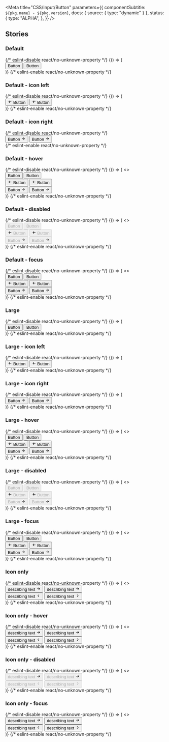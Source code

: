 

<Meta
  title="CSS/Input/Button"
  parameters={{
    componentSubtitle: `${pkg.name} - ${pkg.version}`,
    docs: { source: { type: "dynamic" } },
    status: {
      type: "ALPHA",
    },
  }}
/>

<Description markdown={readme} />

## Stories

### Default

<Canvas>
  {/* eslint-disable react/no-unknown-property */}
  <Story name="Default">
    {() => (
      <div class="denhaag-button-group">
        <button class="denhaag-button">Button</button>
        <button class="denhaag-button denhaag-button--secondary-action">Button</button>
      </div>
    )}
  </Story>
  {/* eslint-enable react/no-unknown-property */}
</Canvas>

### Default - icon left

<Canvas>
  {/* eslint-disable react/no-unknown-property */}
  <Story name="Default - icon left">
    {() => (
      <div class="denhaag-button-group">
        <button class="denhaag-button denhaag-button--start-icon">
          <span class="denhaag-button__icon">
            <svg
              width="1em"
              height="1em"
              viewBox="0 0 24 24"
              xmlns="http://www.w3.org/2000/svg"
              class="denhaag-icon"
              focusable="false"
              aria-hidden="true"
            >
              <path d="M11.707 18.707a1 1 0 01-1.414 0l-6-6a1 1 0 010-1.414l6-6a1 1 0 111.414 1.414L7.414 11H19a1 1 0 110 2H7.414l4.293 4.293a1 1 0 010 1.414z"></path>
            </svg>
          </span>
          Button
        </button>
        <button class="denhaag-button denhaag-button--secondary-action denhaag-button--start-icon">
          <span class="denhaag-button__icon">
            <svg
              width="1em"
              height="1em"
              viewBox="0 0 24 24"
              xmlns="http://www.w3.org/2000/svg"
              class="denhaag-icon"
              focusable="false"
              aria-hidden="true"
            >
              <path d="M11.707 18.707a1 1 0 01-1.414 0l-6-6a1 1 0 010-1.414l6-6a1 1 0 111.414 1.414L7.414 11H19a1 1 0 110 2H7.414l4.293 4.293a1 1 0 010 1.414z"></path>
            </svg>
          </span>
          Button
        </button>
      </div>
    )}
  </Story>
  {/* eslint-enable react/no-unknown-property */}
</Canvas>

### Default - icon right

<Canvas>
  {/* eslint-disable react/no-unknown-property */}
  <Story name="Default - icon right">
    <div class="denhaag-button-group">
      <button class="denhaag-button denhaag-button--end-icon">
        Button
        <span class="denhaag-button__icon">
          <svg
            width="1em"
            height="1em"
            viewBox="0 0 24 24"
            xmlns="http://www.w3.org/2000/svg"
            class="denhaag-icon"
            focusable="false"
            aria-hidden="true"
          >
            <path d="M12.293 5.293a1 1 0 011.414 0l6 6a1 1 0 010 1.414l-6 6a1 1 0 01-1.414-1.414L16.586 13H5a1 1 0 110-2h11.586l-4.293-4.293a1 1 0 010-1.414z"></path>
          </svg>
        </span>
      </button>
      <button class="denhaag-button denhaag-button--secondary-action denhaag-button--end-icon">
        Button
        <span class="denhaag-button__icon">
          <svg
            width="1em"
            height="1em"
            viewBox="0 0 24 24"
            xmlns="http://www.w3.org/2000/svg"
            class="denhaag-icon"
            focusable="false"
            aria-hidden="true"
          >
            <path d="M12.293 5.293a1 1 0 011.414 0l6 6a1 1 0 010 1.414l-6 6a1 1 0 01-1.414-1.414L16.586 13H5a1 1 0 110-2h11.586l-4.293-4.293a1 1 0 010-1.414z"></path>
          </svg>
        </span>
      </button>
    </div>
  </Story>
  {/* eslint-enable react/no-unknown-property */}
</Canvas>

### Default - hover

<Canvas>
  {/* eslint-disable react/no-unknown-property */}
  <Story name="Default - hover">
    {() => (
      <>
        <div class="denhaag-button-group">
          <button class="denhaag-button denhaag-button--hover">Button</button>
          <button class="denhaag-button denhaag-button--secondary-action denhaag-button--hover">Button</button>
        </div>
        <div class="denhaag-button-group">
          <button class="denhaag-button denhaag-button--start-icon denhaag-button--hover">
            <span class="denhaag-button__icon">
              <svg
                width="1em"
                height="1em"
                viewBox="0 0 24 24"
                xmlns="http://www.w3.org/2000/svg"
                class="denhaag-icon"
                focusable="false"
                aria-hidden="true"
              >
                <path d="M11.707 18.707a1 1 0 01-1.414 0l-6-6a1 1 0 010-1.414l6-6a1 1 0 111.414 1.414L7.414 11H19a1 1 0 110 2H7.414l4.293 4.293a1 1 0 010 1.414z"></path>
              </svg>
            </span>
            Button
          </button>
          <button class="denhaag-button denhaag-button--secondary-action denhaag-button--start-icon denhaag-button--hover">
            <span class="denhaag-button__icon">
              <svg
                width="1em"
                height="1em"
                viewBox="0 0 24 24"
                xmlns="http://www.w3.org/2000/svg"
                class="denhaag-icon"
                focusable="false"
                aria-hidden="true"
              >
                <path d="M11.707 18.707a1 1 0 01-1.414 0l-6-6a1 1 0 010-1.414l6-6a1 1 0 111.414 1.414L7.414 11H19a1 1 0 110 2H7.414l4.293 4.293a1 1 0 010 1.414z"></path>
              </svg>
            </span>
            Button
          </button>
        </div>
        <div class="denhaag-button-group">
          <button class="denhaag-button denhaag-button--end-icon denhaag-button--hover">
            Button
            <span class="denhaag-button__icon">
              <svg
                width="1em"
                height="1em"
                viewBox="0 0 24 24"
                xmlns="http://www.w3.org/2000/svg"
                class="denhaag-icon"
                focusable="false"
                aria-hidden="true"
              >
                <path d="M12.293 5.293a1 1 0 011.414 0l6 6a1 1 0 010 1.414l-6 6a1 1 0 01-1.414-1.414L16.586 13H5a1 1 0 110-2h11.586l-4.293-4.293a1 1 0 010-1.414z"></path>
              </svg>
            </span>
          </button>
          <button class="denhaag-button denhaag-button--secondary-action denhaag-button--end-icon denhaag-button--hover">
            Button
            <span class="denhaag-button__icon">
              <svg
                width="1em"
                height="1em"
                viewBox="0 0 24 24"
                xmlns="http://www.w3.org/2000/svg"
                class="denhaag-icon"
                focusable="false"
                aria-hidden="true"
              >
                <path d="M12.293 5.293a1 1 0 011.414 0l6 6a1 1 0 010 1.414l-6 6a1 1 0 01-1.414-1.414L16.586 13H5a1 1 0 110-2h11.586l-4.293-4.293a1 1 0 010-1.414z"></path>
              </svg>
            </span>
          </button>
        </div>
      </>
    )}
  </Story>
  {/* eslint-enable react/no-unknown-property */}
</Canvas>

### Default - disabled

<Canvas>
  {/* eslint-disable react/no-unknown-property */}
  <Story name="Default - disabled">
    {() => (
      <>
        <div class="denhaag-button-group">
          <button disabled class="denhaag-button denhaag-button--disabled">
            Button
          </button>
          <button disabled class="denhaag-button denhaag-button--secondary-action denhaag-button--disabled">
            Button
          </button>
        </div>
        <div class="denhaag-button-group">
          <button disabled class="denhaag-button denhaag-button--start-icon denhaag-button--disabled">
            <span class="denhaag-button__icon">
              <svg
                width="1em"
                height="1em"
                viewBox="0 0 24 24"
                xmlns="http://www.w3.org/2000/svg"
                class="denhaag-icon"
                focusable="false"
                aria-hidden="true"
              >
                <path d="M11.707 18.707a1 1 0 01-1.414 0l-6-6a1 1 0 010-1.414l6-6a1 1 0 111.414 1.414L7.414 11H19a1 1 0 110 2H7.414l4.293 4.293a1 1 0 010 1.414z"></path>
              </svg>
            </span>
            Button
          </button>
          <button
            disabled
            class="denhaag-button denhaag-button--secondary-action denhaag-button--start-icon denhaag-button--disabled"
          >
            <span class="denhaag-button__icon">
              <svg
                width="1em"
                height="1em"
                viewBox="0 0 24 24"
                xmlns="http://www.w3.org/2000/svg"
                class="denhaag-icon"
                focusable="false"
                aria-hidden="true"
              >
                <path d="M11.707 18.707a1 1 0 01-1.414 0l-6-6a1 1 0 010-1.414l6-6a1 1 0 111.414 1.414L7.414 11H19a1 1 0 110 2H7.414l4.293 4.293a1 1 0 010 1.414z"></path>
              </svg>
            </span>
            Button
          </button>
        </div>
        <div class="denhaag-button-group">
          <button disabled class="denhaag-button denhaag-button--end-icon denhaag-button--disabled">
            Button
            <span class="denhaag-button__icon">
              <svg
                width="1em"
                height="1em"
                viewBox="0 0 24 24"
                xmlns="http://www.w3.org/2000/svg"
                class="denhaag-icon"
                focusable="false"
                aria-hidden="true"
              >
                <path d="M12.293 5.293a1 1 0 011.414 0l6 6a1 1 0 010 1.414l-6 6a1 1 0 01-1.414-1.414L16.586 13H5a1 1 0 110-2h11.586l-4.293-4.293a1 1 0 010-1.414z"></path>
              </svg>
            </span>
          </button>
          <button
            disabled
            class="denhaag-button denhaag-button--secondary-action denhaag-button--end-icon denhaag-button--disabled"
          >
            Button
            <span class="denhaag-button__icon">
              <svg
                width="1em"
                height="1em"
                viewBox="0 0 24 24"
                xmlns="http://www.w3.org/2000/svg"
                class="denhaag-icon"
                focusable="false"
                aria-hidden="true"
              >
                <path d="M12.293 5.293a1 1 0 011.414 0l6 6a1 1 0 010 1.414l-6 6a1 1 0 01-1.414-1.414L16.586 13H5a1 1 0 110-2h11.586l-4.293-4.293a1 1 0 010-1.414z"></path>
              </svg>
            </span>
          </button>
        </div>
      </>
    )}
  </Story>
  {/* eslint-enable react/no-unknown-property */}
</Canvas>

### Default - focus

<Canvas>
  {/* eslint-disable react/no-unknown-property */}
  <Story name="Default - focus">
    {() => (
      <>
        <div class="denhaag-button-group">
          <button class="denhaag-button denhaag-button--focus">Button</button>
          <button class="denhaag-button denhaag-button--secondary-action denhaag-button--focus">Button</button>
        </div>
        <div class="denhaag-button-group">
          <button class="denhaag-button denhaag-button--start-icon denhaag-button--focus">
            <span class="denhaag-button__icon">
              <svg
                width="1em"
                height="1em"
                viewBox="0 0 24 24"
                xmlns="http://www.w3.org/2000/svg"
                class="denhaag-icon"
                focusable="false"
                aria-hidden="true"
              >
                <path d="M11.707 18.707a1 1 0 01-1.414 0l-6-6a1 1 0 010-1.414l6-6a1 1 0 111.414 1.414L7.414 11H19a1 1 0 110 2H7.414l4.293 4.293a1 1 0 010 1.414z"></path>
              </svg>
            </span>
            Button
          </button>
          <button class="denhaag-button denhaag-button--secondary-action denhaag-button--start-icon denhaag-button--focus">
            <span class="denhaag-button__icon">
              <svg
                width="1em"
                height="1em"
                viewBox="0 0 24 24"
                xmlns="http://www.w3.org/2000/svg"
                class="denhaag-icon"
                focusable="false"
                aria-hidden="true"
              >
                <path d="M11.707 18.707a1 1 0 01-1.414 0l-6-6a1 1 0 010-1.414l6-6a1 1 0 111.414 1.414L7.414 11H19a1 1 0 110 2H7.414l4.293 4.293a1 1 0 010 1.414z"></path>
              </svg>
            </span>
            Button
          </button>
        </div>
        <div class="denhaag-button-group">
          <button class="denhaag-button denhaag-button--end-icon denhaag-button--focus">
            Button
            <span class="denhaag-button__icon">
              <svg
                width="1em"
                height="1em"
                viewBox="0 0 24 24"
                xmlns="http://www.w3.org/2000/svg"
                class="denhaag-icon"
                focusable="false"
                aria-hidden="true"
              >
                <path d="M12.293 5.293a1 1 0 011.414 0l6 6a1 1 0 010 1.414l-6 6a1 1 0 01-1.414-1.414L16.586 13H5a1 1 0 110-2h11.586l-4.293-4.293a1 1 0 010-1.414z"></path>
              </svg>
            </span>
          </button>
          <button class="denhaag-button denhaag-button--secondary-action denhaag-button--end-icon denhaag-button--focus">
            Button
            <span class="denhaag-button__icon">
              <svg
                width="1em"
                height="1em"
                viewBox="0 0 24 24"
                xmlns="http://www.w3.org/2000/svg"
                class="denhaag-icon"
                focusable="false"
                aria-hidden="true"
              >
                <path d="M12.293 5.293a1 1 0 011.414 0l6 6a1 1 0 010 1.414l-6 6a1 1 0 01-1.414-1.414L16.586 13H5a1 1 0 110-2h11.586l-4.293-4.293a1 1 0 010-1.414z"></path>
              </svg>
            </span>
          </button>
        </div>
      </>
    )}
  </Story>
  {/* eslint-enable react/no-unknown-property */}
</Canvas>

### Large

<Canvas>
  {/* eslint-disable react/no-unknown-property */}
  <Story name="Large">
    {() => (
      <div class="denhaag-button-group">
        <button class="denhaag-button denhaag-button--large">Button</button>
        <button class="denhaag-button denhaag-button--large denhaag-button--secondary-action">Button</button>
      </div>
    )}
  </Story>
  {/* eslint-enable react/no-unknown-property */}
</Canvas>

### Large - icon left

<Canvas>
  {/* eslint-disable react/no-unknown-property */}
  <Story name="Large - icon left">
    {() => (
      <div class="denhaag-button-group">
        <button class="denhaag-button denhaag-button--large denhaag-button--start-icon">
          <span class="denhaag-button__icon">
            <svg
              width="1em"
              height="1em"
              viewBox="0 0 24 24"
              xmlns="http://www.w3.org/2000/svg"
              class="denhaag-icon"
              focusable="false"
              aria-hidden="true"
            >
              <path d="M11.707 18.707a1 1 0 01-1.414 0l-6-6a1 1 0 010-1.414l6-6a1 1 0 111.414 1.414L7.414 11H19a1 1 0 110 2H7.414l4.293 4.293a1 1 0 010 1.414z"></path>
            </svg>
          </span>
          Button
        </button>
        <button class="denhaag-button denhaag-button--large denhaag-button--secondary-action denhaag-button--start-icon">
          <span class="denhaag-button__icon">
            <svg
              width="1em"
              height="1em"
              viewBox="0 0 24 24"
              xmlns="http://www.w3.org/2000/svg"
              class="denhaag-icon"
              focusable="false"
              aria-hidden="true"
            >
              <path d="M11.707 18.707a1 1 0 01-1.414 0l-6-6a1 1 0 010-1.414l6-6a1 1 0 111.414 1.414L7.414 11H19a1 1 0 110 2H7.414l4.293 4.293a1 1 0 010 1.414z"></path>
            </svg>
          </span>
          Button
        </button>
      </div>
    )}
  </Story>
  {/* eslint-enable react/no-unknown-property */}
</Canvas>

### Large - icon right

<Canvas>
  {/* eslint-disable react/no-unknown-property */}
  <Story name="Large - icon right">
    {() => (
      <div class="denhaag-button-group">
        <button class="denhaag-button denhaag-button--large denhaag-button--end-icon">
          Button
          <span class="denhaag-button__icon">
            <svg
              width="1em"
              height="1em"
              viewBox="0 0 24 24"
              xmlns="http://www.w3.org/2000/svg"
              class="denhaag-icon"
              focusable="false"
              aria-hidden="true"
            >
              <path d="M12.293 5.293a1 1 0 011.414 0l6 6a1 1 0 010 1.414l-6 6a1 1 0 01-1.414-1.414L16.586 13H5a1 1 0 110-2h11.586l-4.293-4.293a1 1 0 010-1.414z"></path>
            </svg>
          </span>
        </button>
        <button class="denhaag-button denhaag-button--large denhaag-button--secondary-action denhaag-button--end-icon">
          Button
          <span class="denhaag-button__icon">
            <svg
              width="1em"
              height="1em"
              viewBox="0 0 24 24"
              xmlns="http://www.w3.org/2000/svg"
              class="denhaag-icon"
              focusable="false"
              aria-hidden="true"
            >
              <path d="M12.293 5.293a1 1 0 011.414 0l6 6a1 1 0 010 1.414l-6 6a1 1 0 01-1.414-1.414L16.586 13H5a1 1 0 110-2h11.586l-4.293-4.293a1 1 0 010-1.414z"></path>
            </svg>
          </span>
        </button>
      </div>
    )}
  </Story>
  {/* eslint-enable react/no-unknown-property */}
</Canvas>

### Large - hover

<Canvas>
  {/* eslint-disable react/no-unknown-property */}
  <Story name="Large - hover">
    {() => (
      <>
        <div class="denhaag-button-group">
          <button class="denhaag-button denhaag-button--large denhaag-button--hover">Button</button>
          <button class="denhaag-button denhaag-button--large denhaag-button--secondary-action denhaag-button--hover">
            Button
          </button>
        </div>
        <div class="denhaag-button-group">
          <button class="denhaag-button denhaag-button--large denhaag-button--start-icon denhaag-button--hover">
            <span class="denhaag-button__icon">
              <svg
                width="1em"
                height="1em"
                viewBox="0 0 24 24"
                xmlns="http://www.w3.org/2000/svg"
                class="denhaag-icon"
                focusable="false"
                aria-hidden="true"
              >
                <path d="M11.707 18.707a1 1 0 01-1.414 0l-6-6a1 1 0 010-1.414l6-6a1 1 0 111.414 1.414L7.414 11H19a1 1 0 110 2H7.414l4.293 4.293a1 1 0 010 1.414z"></path>
              </svg>
            </span>
            Button
          </button>
          <button class="denhaag-button denhaag-button--large denhaag-button--secondary-action denhaag-button--start-icon denhaag-button--hover">
            <span class="denhaag-button__icon">
              <svg
                width="1em"
                height="1em"
                viewBox="0 0 24 24"
                xmlns="http://www.w3.org/2000/svg"
                class="denhaag-icon"
                focusable="false"
                aria-hidden="true"
              >
                <path d="M11.707 18.707a1 1 0 01-1.414 0l-6-6a1 1 0 010-1.414l6-6a1 1 0 111.414 1.414L7.414 11H19a1 1 0 110 2H7.414l4.293 4.293a1 1 0 010 1.414z"></path>
              </svg>
            </span>
            Button
          </button>
        </div>
        <div class="denhaag-button-group">
          <button class="denhaag-button denhaag-button--large denhaag-button--end-icon denhaag-button--hover">
            Button
            <span class="denhaag-button__icon">
              <svg
                width="1em"
                height="1em"
                viewBox="0 0 24 24"
                xmlns="http://www.w3.org/2000/svg"
                class="denhaag-icon"
                focusable="false"
                aria-hidden="true"
              >
                <path d="M12.293 5.293a1 1 0 011.414 0l6 6a1 1 0 010 1.414l-6 6a1 1 0 01-1.414-1.414L16.586 13H5a1 1 0 110-2h11.586l-4.293-4.293a1 1 0 010-1.414z"></path>
              </svg>
            </span>
          </button>
          <button class="denhaag-button denhaag-button--large denhaag-button--secondary-action denhaag-button--end-icon denhaag-button--hover">
            Button
            <span class="denhaag-button__icon">
              <svg
                width="1em"
                height="1em"
                viewBox="0 0 24 24"
                xmlns="http://www.w3.org/2000/svg"
                class="denhaag-icon"
                focusable="false"
                aria-hidden="true"
              >
                <path d="M12.293 5.293a1 1 0 011.414 0l6 6a1 1 0 010 1.414l-6 6a1 1 0 01-1.414-1.414L16.586 13H5a1 1 0 110-2h11.586l-4.293-4.293a1 1 0 010-1.414z"></path>
              </svg>
            </span>
          </button>
        </div>
      </>
    )}
  </Story>
  {/* eslint-enable react/no-unknown-property */}
</Canvas>

### Large - disabled

<Canvas>
  {/* eslint-disable react/no-unknown-property */}
  <Story name="Large - disabled">
    {() => (
      <>
        <div class="denhaag-button-group">
          <button disabled class="denhaag-button denhaag-button--large denhaag-button--disabled">
            Button
          </button>
          <button
            disabled
            class="denhaag-button denhaag-button--large denhaag-button--secondary-action denhaag-button--disabled"
          >
            Button
          </button>
        </div>
        <div class="denhaag-button-group">
          <button
            disabled
            class="denhaag-button denhaag-button--large denhaag-button--start-icon denhaag-button--disabled"
          >
            <span class="denhaag-button__icon">
              <svg
                width="1em"
                height="1em"
                viewBox="0 0 24 24"
                xmlns="http://www.w3.org/2000/svg"
                class="denhaag-icon"
                focusable="false"
                aria-hidden="true"
              >
                <path d="M11.707 18.707a1 1 0 01-1.414 0l-6-6a1 1 0 010-1.414l6-6a1 1 0 111.414 1.414L7.414 11H19a1 1 0 110 2H7.414l4.293 4.293a1 1 0 010 1.414z"></path>
              </svg>
            </span>
            Button
          </button>
          <button
            disabled
            class="denhaag-button denhaag-button--large denhaag-button--secondary-action denhaag-button--start-icon denhaag-button--disabled"
          >
            <span class="denhaag-button__icon">
              <svg
                width="1em"
                height="1em"
                viewBox="0 0 24 24"
                xmlns="http://www.w3.org/2000/svg"
                class="denhaag-icon"
                focusable="false"
                aria-hidden="true"
              >
                <path d="M11.707 18.707a1 1 0 01-1.414 0l-6-6a1 1 0 010-1.414l6-6a1 1 0 111.414 1.414L7.414 11H19a1 1 0 110 2H7.414l4.293 4.293a1 1 0 010 1.414z"></path>
              </svg>
            </span>
            Button
          </button>
        </div>
        <div class="denhaag-button-group">
          <button
            disabled
            class="denhaag-button denhaag-button--large denhaag-button--end-icon denhaag-button--disabled"
          >
            Button
            <span class="denhaag-button__icon">
              <svg
                width="1em"
                height="1em"
                viewBox="0 0 24 24"
                xmlns="http://www.w3.org/2000/svg"
                class="denhaag-icon"
                focusable="false"
                aria-hidden="true"
              >
                <path d="M12.293 5.293a1 1 0 011.414 0l6 6a1 1 0 010 1.414l-6 6a1 1 0 01-1.414-1.414L16.586 13H5a1 1 0 110-2h11.586l-4.293-4.293a1 1 0 010-1.414z"></path>
              </svg>
            </span>
          </button>
          <button
            disabled
            class="denhaag-button denhaag-button--large denhaag-button--secondary-action denhaag-button--end-icon denhaag-button--disabled"
          >
            Button
            <span class="denhaag-button__icon">
              <svg
                width="1em"
                height="1em"
                viewBox="0 0 24 24"
                xmlns="http://www.w3.org/2000/svg"
                class="denhaag-icon"
                focusable="false"
                aria-hidden="true"
              >
                <path d="M12.293 5.293a1 1 0 011.414 0l6 6a1 1 0 010 1.414l-6 6a1 1 0 01-1.414-1.414L16.586 13H5a1 1 0 110-2h11.586l-4.293-4.293a1 1 0 010-1.414z"></path>
              </svg>
            </span>
          </button>
        </div>
      </>
    )}
  </Story>
  {/* eslint-enable react/no-unknown-property */}
</Canvas>

### Large - focus

<Canvas>
  {/* eslint-disable react/no-unknown-property */}
  <Story name="Large - focus">
    {() => (
      <>
        <div class="denhaag-button-group">
          <button class="denhaag-button denhaag-button--large denhaag-button--focus">Button</button>
          <button class="denhaag-button denhaag-button--large denhaag-button--secondary-action denhaag-button--focus">
            Button
          </button>
        </div>
        <div class="denhaag-button-group">
          <button class="denhaag-button denhaag-button--large denhaag-button--start-icon denhaag-button--focus">
            <span class="denhaag-button__icon">
              <svg
                width="1em"
                height="1em"
                viewBox="0 0 24 24"
                xmlns="http://www.w3.org/2000/svg"
                class="denhaag-icon"
                focusable="false"
                aria-hidden="true"
              >
                <path d="M11.707 18.707a1 1 0 01-1.414 0l-6-6a1 1 0 010-1.414l6-6a1 1 0 111.414 1.414L7.414 11H19a1 1 0 110 2H7.414l4.293 4.293a1 1 0 010 1.414z"></path>
              </svg>
            </span>
            Button
          </button>
          <button class="denhaag-button denhaag-button--large denhaag-button--secondary-action denhaag-button--start-icon denhaag-button--focus">
            <span class="denhaag-button__icon">
              <svg
                width="1em"
                height="1em"
                viewBox="0 0 24 24"
                xmlns="http://www.w3.org/2000/svg"
                class="denhaag-icon"
                focusable="false"
                aria-hidden="true"
              >
                <path d="M11.707 18.707a1 1 0 01-1.414 0l-6-6a1 1 0 010-1.414l6-6a1 1 0 111.414 1.414L7.414 11H19a1 1 0 110 2H7.414l4.293 4.293a1 1 0 010 1.414z"></path>
              </svg>
            </span>
            Button
          </button>
        </div>
        <div class="denhaag-button-group">
          <button class="denhaag-button denhaag-button--large denhaag-button--end-icon denhaag-button--focus">
            Button
            <span class="denhaag-button__icon">
              <svg
                width="1em"
                height="1em"
                viewBox="0 0 24 24"
                xmlns="http://www.w3.org/2000/svg"
                class="denhaag-icon"
                focusable="false"
                aria-hidden="true"
              >
                <path d="M12.293 5.293a1 1 0 011.414 0l6 6a1 1 0 010 1.414l-6 6a1 1 0 01-1.414-1.414L16.586 13H5a1 1 0 110-2h11.586l-4.293-4.293a1 1 0 010-1.414z"></path>
              </svg>
            </span>
          </button>
          <button class="denhaag-button denhaag-button--large denhaag-button--secondary-action denhaag-button--end-icon denhaag-button--focus">
            Button
            <span class="denhaag-button__icon">
              <svg
                width="1em"
                height="1em"
                viewBox="0 0 24 24"
                xmlns="http://www.w3.org/2000/svg"
                class="denhaag-icon"
                focusable="false"
                aria-hidden="true"
              >
                <path d="M12.293 5.293a1 1 0 011.414 0l6 6a1 1 0 010 1.414l-6 6a1 1 0 01-1.414-1.414L16.586 13H5a1 1 0 110-2h11.586l-4.293-4.293a1 1 0 010-1.414z"></path>
              </svg>
            </span>
          </button>
        </div>
      </>
    )}
  </Story>
  {/* eslint-enable react/no-unknown-property */}
</Canvas>

### Icon only

<Canvas>
  {/* eslint-disable react/no-unknown-property */}
  <Story name="Icon only">
    {() => (
      <>
        <div class="denhaag-button-group">
          <button class="denhaag-button denhaag-button--icon-only">
            <span class="denhaag-button__sr-only">describing text</span>
            <span class="denhaag-button__icon">
              <svg
                width="1em"
                height="1em"
                viewBox="0 0 24 24"
                xmlns="http://www.w3.org/2000/svg"
                class="denhaag-icon"
                focusable="false"
                aria-hidden="true"
              >
                <path d="M12.293 5.293a1 1 0 011.414 0l6 6a1 1 0 010 1.414l-6 6a1 1 0 01-1.414-1.414L16.586 13H5a1 1 0 110-2h11.586l-4.293-4.293a1 1 0 010-1.414z"></path>
              </svg>
            </span>
          </button>
          <button class="denhaag-button denhaag-button--secondary-action denhaag-button--icon-only">
            <span class="denhaag-button__sr-only">describing text</span>
            <span class="denhaag-button__icon">
              <svg
                width="1em"
                height="1em"
                viewBox="0 0 24 24"
                xmlns="http://www.w3.org/2000/svg"
                class="denhaag-icon"
                focusable="false"
                aria-hidden="true"
              >
                <path d="M12.293 5.293a1 1 0 011.414 0l6 6a1 1 0 010 1.414l-6 6a1 1 0 01-1.414-1.414L16.586 13H5a1 1 0 110-2h11.586l-4.293-4.293a1 1 0 010-1.414z"></path>
              </svg>
            </span>
          </button>
        </div>
        <div class="denhaag-button-group">
          <button class="denhaag-button denhaag-button--icon-only">
            <span class="denhaag-button__sr-only">describing text</span>
            <span class="denhaag-button__icon">
              <svg
                width="1em"
                height="1em"
                viewBox="0 0 20 20"
                xmlns="http://www.w3.org/2000/svg"
                class="denhaag-icon"
                focusable="false"
                aria-hidden="true"
              >
                <path
                  d="M12.2559 4.41009C12.5814 4.73553 12.5814 5.26317 12.2559 5.5886L7.84518 9.99935L12.2559 14.4101C12.5814 14.7355 12.5814 15.2632 12.2559 15.5886C11.9305 15.914 11.4028 15.914 11.0774 15.5886L6.07741 10.5886C5.75197 10.2632 5.75197 9.73553 6.07741 9.41009L11.0774 4.41009C11.4028 4.08466 11.9305 4.08466 12.2559 4.41009Z"
                  fill="currentColor"
                />
              </svg>
            </span>
          </button>
          <button class="denhaag-button denhaag-button--icon-only">
            <span class="denhaag-button__sr-only">describing text</span>
            <span class="denhaag-button__icon">
              <svg
                width="1em"
                height="1em"
                viewBox="0 0 20 20"
                xmlns="http://www.w3.org/2000/svg"
                class="denhaag-icon"
                focusable="false"
                aria-hidden="true"
              >
                <path
                  d="M7.74408 15.5899C7.41864 15.2645 7.41864 14.7368 7.74408 14.4114L12.1548 10.0007L7.74408 5.58991C7.41864 5.26447 7.41864 4.73683 7.74408 4.4114C8.06951 4.08596 8.59715 4.08596 8.92259 4.4114L13.9226 9.4114C14.248 9.73683 14.248 10.2645 13.9226 10.5899L8.92259 15.5899C8.59715 15.9153 8.06951 15.9153 7.74408 15.5899Z"
                  fill="currentColor"
                />
              </svg>
            </span>
          </button>
        </div>
      </>
    )}
  </Story>
  {/* eslint-enable react/no-unknown-property */}
</Canvas>

### Icon only - hover

<Canvas>
  {/* eslint-disable react/no-unknown-property */}
  <Story name="Icon only - hover">
    {() => (
      <>
        <div class="denhaag-button-group">
          <button class="denhaag-button denhaag-button--icon-only denhaag-button--hover">
            <span class="denhaag-button__sr-only">describing text</span>
            <span class="denhaag-button__icon">
              <svg
                width="1em"
                height="1em"
                viewBox="0 0 24 24"
                xmlns="http://www.w3.org/2000/svg"
                class="denhaag-icon"
                focusable="false"
                aria-hidden="true"
              >
                <path d="M12.293 5.293a1 1 0 011.414 0l6 6a1 1 0 010 1.414l-6 6a1 1 0 01-1.414-1.414L16.586 13H5a1 1 0 110-2h11.586l-4.293-4.293a1 1 0 010-1.414z"></path>
              </svg>
            </span>
          </button>
          <button class="denhaag-button denhaag-button--secondary-action denhaag-button--icon-only denhaag-button--hover">
            <span class="denhaag-button__sr-only">describing text</span>
            <span class="denhaag-button__icon">
              <svg
                width="1em"
                height="1em"
                viewBox="0 0 24 24"
                xmlns="http://www.w3.org/2000/svg"
                class="denhaag-icon"
                focusable="false"
                aria-hidden="true"
              >
                <path d="M12.293 5.293a1 1 0 011.414 0l6 6a1 1 0 010 1.414l-6 6a1 1 0 01-1.414-1.414L16.586 13H5a1 1 0 110-2h11.586l-4.293-4.293a1 1 0 010-1.414z"></path>
              </svg>
            </span>
          </button>
        </div>
        <div class="denhaag-button-group">
          <button class="denhaag-button denhaag-button--icon-only denhaag-button--hover">
            <span class="denhaag-button__sr-only">describing text</span>
            <span class="denhaag-button__icon">
              <svg
                width="1em"
                height="1em"
                viewBox="0 0 20 20"
                xmlns="http://www.w3.org/2000/svg"
                class="denhaag-icon"
                focusable="false"
                aria-hidden="true"
              >
                <path
                  d="M12.2559 4.41009C12.5814 4.73553 12.5814 5.26317 12.2559 5.5886L7.84518 9.99935L12.2559 14.4101C12.5814 14.7355 12.5814 15.2632 12.2559 15.5886C11.9305 15.914 11.4028 15.914 11.0774 15.5886L6.07741 10.5886C5.75197 10.2632 5.75197 9.73553 6.07741 9.41009L11.0774 4.41009C11.4028 4.08466 11.9305 4.08466 12.2559 4.41009Z"
                  fill="currentColor"
                />
              </svg>
            </span>
          </button>
          <button class="denhaag-button denhaag-button--icon-only denhaag-button--hover">
            <span class="denhaag-button__sr-only">describing text</span>
            <span class="denhaag-button__icon">
              <svg
                width="1em"
                height="1em"
                viewBox="0 0 20 20"
                xmlns="http://www.w3.org/2000/svg"
                class="denhaag-icon"
                focusable="false"
                aria-hidden="true"
              >
                <path
                  d="M7.74408 15.5899C7.41864 15.2645 7.41864 14.7368 7.74408 14.4114L12.1548 10.0007L7.74408 5.58991C7.41864 5.26447 7.41864 4.73683 7.74408 4.4114C8.06951 4.08596 8.59715 4.08596 8.92259 4.4114L13.9226 9.4114C14.248 9.73683 14.248 10.2645 13.9226 10.5899L8.92259 15.5899C8.59715 15.9153 8.06951 15.9153 7.74408 15.5899Z"
                  fill="currentColor"
                />
              </svg>
            </span>
          </button>
        </div>
      </>
    )}
  </Story>
  {/* eslint-enable react/no-unknown-property */}
</Canvas>

### Icon only - disabled

<Canvas>
  {/* eslint-disable react/no-unknown-property */}
  <Story name="Icon only - disabled">
    {() => (
      <>
        <div class="denhaag-button-group">
          <button disabled class="denhaag-button denhaag-button--icon-only denhaag-button--disabled">
            <span class="denhaag-button__sr-only">describing text</span>
            <span class="denhaag-button__icon">
              <svg
                width="1em"
                height="1em"
                viewBox="0 0 24 24"
                xmlns="http://www.w3.org/2000/svg"
                class="denhaag-icon"
                focusable="false"
                aria-hidden="true"
              >
                <path d="M12.293 5.293a1 1 0 011.414 0l6 6a1 1 0 010 1.414l-6 6a1 1 0 01-1.414-1.414L16.586 13H5a1 1 0 110-2h11.586l-4.293-4.293a1 1 0 010-1.414z"></path>
              </svg>
            </span>
          </button>
          <button
            disabled
            class="denhaag-button denhaag-button--secondary-action denhaag-button--icon-only denhaag-button--disabled"
          >
            <span class="denhaag-button__sr-only">describing text</span>
            <span class="denhaag-button__icon">
              <svg
                width="1em"
                height="1em"
                viewBox="0 0 24 24"
                xmlns="http://www.w3.org/2000/svg"
                class="denhaag-icon"
                focusable="false"
                aria-hidden="true"
              >
                <path d="M12.293 5.293a1 1 0 011.414 0l6 6a1 1 0 010 1.414l-6 6a1 1 0 01-1.414-1.414L16.586 13H5a1 1 0 110-2h11.586l-4.293-4.293a1 1 0 010-1.414z"></path>
              </svg>
            </span>
          </button>
        </div>
        <div class="denhaag-button-group">
          <button disabled class="denhaag-button denhaag-button--icon-only denhaag-button--disabled">
            <span class="denhaag-button__sr-only">describing text</span>
            <span class="denhaag-button__icon">
              <svg
                width="1em"
                height="1em"
                viewBox="0 0 20 20"
                xmlns="http://www.w3.org/2000/svg"
                class="denhaag-icon"
                focusable="false"
                aria-hidden="true"
              >
                <path
                  d="M12.2559 4.41009C12.5814 4.73553 12.5814 5.26317 12.2559 5.5886L7.84518 9.99935L12.2559 14.4101C12.5814 14.7355 12.5814 15.2632 12.2559 15.5886C11.9305 15.914 11.4028 15.914 11.0774 15.5886L6.07741 10.5886C5.75197 10.2632 5.75197 9.73553 6.07741 9.41009L11.0774 4.41009C11.4028 4.08466 11.9305 4.08466 12.2559 4.41009Z"
                  fill="currentColor"
                />
              </svg>
            </span>
          </button>
          <button disabled class="denhaag-button denhaag-button--icon-only denhaag-button--disabled">
            <span class="denhaag-button__sr-only">describing text</span>
            <span class="denhaag-button__icon">
              <svg
                width="1em"
                height="1em"
                viewBox="0 0 20 20"
                xmlns="http://www.w3.org/2000/svg"
                class="denhaag-icon"
                focusable="false"
                aria-hidden="true"
              >
                <path
                  d="M7.74408 15.5899C7.41864 15.2645 7.41864 14.7368 7.74408 14.4114L12.1548 10.0007L7.74408 5.58991C7.41864 5.26447 7.41864 4.73683 7.74408 4.4114C8.06951 4.08596 8.59715 4.08596 8.92259 4.4114L13.9226 9.4114C14.248 9.73683 14.248 10.2645 13.9226 10.5899L8.92259 15.5899C8.59715 15.9153 8.06951 15.9153 7.74408 15.5899Z"
                  fill="currentColor"
                />
              </svg>
            </span>
          </button>
        </div>
      </>
    )}
  </Story>
  {/* eslint-enable react/no-unknown-property */}
</Canvas>

### Icon only - focus

<Canvas>
  {/* eslint-disable react/no-unknown-property */}
  <Story name="Icon only - focus">
    {() => (
      <>
        <div class="denhaag-button-group">
          <button class="denhaag-button denhaag-button--icon-only denhaag-button--focus">
            <span class="denhaag-button__sr-only">describing text</span>
            <span class="denhaag-button__icon">
              <svg
                width="1em"
                height="1em"
                viewBox="0 0 24 24"
                xmlns="http://www.w3.org/2000/svg"
                class="denhaag-icon"
                focusable="false"
                aria-hidden="true"
              >
                <path d="M12.293 5.293a1 1 0 011.414 0l6 6a1 1 0 010 1.414l-6 6a1 1 0 01-1.414-1.414L16.586 13H5a1 1 0 110-2h11.586l-4.293-4.293a1 1 0 010-1.414z"></path>
              </svg>
            </span>
          </button>
          <button class="denhaag-button denhaag-button--secondary-action denhaag-button--icon-only denhaag-button--focus">
            <span class="denhaag-button__sr-only">describing text</span>
            <span class="denhaag-button__icon">
              <svg
                width="1em"
                height="1em"
                viewBox="0 0 24 24"
                xmlns="http://www.w3.org/2000/svg"
                class="denhaag-icon"
                focusable="false"
                aria-hidden="true"
              >
                <path d="M12.293 5.293a1 1 0 011.414 0l6 6a1 1 0 010 1.414l-6 6a1 1 0 01-1.414-1.414L16.586 13H5a1 1 0 110-2h11.586l-4.293-4.293a1 1 0 010-1.414z"></path>
              </svg>
            </span>
          </button>
        </div>
        <div class="denhaag-button-group">
          <button class="denhaag-button denhaag-button--icon-only denhaag-button--focus">
            <span class="denhaag-button__sr-only">describing text</span>
            <span class="denhaag-button__icon">
              <svg
                width="1em"
                height="1em"
                viewBox="0 0 20 20"
                xmlns="http://www.w3.org/2000/svg"
                class="denhaag-icon"
                focusable="false"
                aria-hidden="true"
              >
                <path
                  d="M12.2559 4.41009C12.5814 4.73553 12.5814 5.26317 12.2559 5.5886L7.84518 9.99935L12.2559 14.4101C12.5814 14.7355 12.5814 15.2632 12.2559 15.5886C11.9305 15.914 11.4028 15.914 11.0774 15.5886L6.07741 10.5886C5.75197 10.2632 5.75197 9.73553 6.07741 9.41009L11.0774 4.41009C11.4028 4.08466 11.9305 4.08466 12.2559 4.41009Z"
                  fill="currentColor"
                />
              </svg>
            </span>
          </button>
          <button class="denhaag-button denhaag-button--icon-only denhaag-button--focus">
            <span class="denhaag-button__sr-only">describing text</span>
            <span class="denhaag-button__icon">
              <svg
                width="1em"
                height="1em"
                viewBox="0 0 20 20"
                xmlns="http://www.w3.org/2000/svg"
                class="denhaag-icon"
                focusable="false"
                aria-hidden="true"
              >
                <path
                  d="M7.74408 15.5899C7.41864 15.2645 7.41864 14.7368 7.74408 14.4114L12.1548 10.0007L7.74408 5.58991C7.41864 5.26447 7.41864 4.73683 7.74408 4.4114C8.06951 4.08596 8.59715 4.08596 8.92259 4.4114L13.9226 9.4114C14.248 9.73683 14.248 10.2645 13.9226 10.5899L8.92259 15.5899C8.59715 15.9153 8.06951 15.9153 7.74408 15.5899Z"
                  fill="currentColor"
                />
              </svg>
            </span>
          </button>
        </div>
      </>
    )}
  </Story>
  {/* eslint-enable react/no-unknown-property */}
</Canvas>
